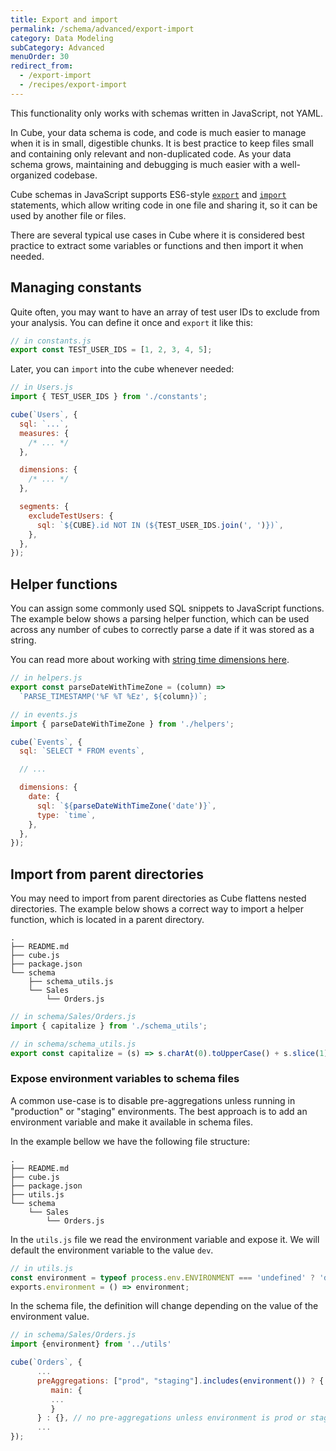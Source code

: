 ```yaml
---
title: Export and import
permalink: /schema/advanced/export-import
category: Data Modeling
subCategory: Advanced
menuOrder: 30
redirect_from:
  - /export-import
  - /recipes/export-import
---
```


<InfoBox>

This functionality only works with schemas written in JavaScript, not YAML.

</InfoBox>

In Cube, your data schema is code, and code is much easier to manage when it is
in small, digestible chunks. It is best practice to keep files small and
containing only relevant and non-duplicated code. As your data schema grows,
maintaining and debugging is much easier with a well-organized codebase.

Cube schemas in JavaScript supports ES6-style [`export`][mdn-js-es6-export] and
[`import`][mdn-js-es6-import] statements, which allow writing code in one file
and sharing it, so it can be used by another file or files.

There are several typical use cases in Cube where it is considered best practice
to extract some variables or functions and then import it when needed.

## Managing constants

Quite often, you may want to have an array of test user IDs to exclude from your
analysis. You can define it once and `export` it like this:

```javascript
// in constants.js
export const TEST_USER_IDS = [1, 2, 3, 4, 5];
```

Later, you can `import` into the cube whenever needed:

```javascript
// in Users.js
import { TEST_USER_IDS } from './constants';

cube(`Users`, {
  sql: `...`,
  measures: {
    /* ... */
  },

  dimensions: {
    /* ... */
  },

  segments: {
    excludeTestUsers: {
      sql: `${CUBE}.id NOT IN (${TEST_USER_IDS.join(', ')})`,
    },
  },
});
```

## Helper functions

You can assign some commonly used SQL snippets to JavaScript functions. The
example below shows a parsing helper function, which can be used across any
number of cubes to correctly parse a date if it was stored as a string.

You can read more about working with [string time dimensions
here][ref-schema-string-time-dims].

```javascript
// in helpers.js
export const parseDateWithTimeZone = (column) =>
  `PARSE_TIMESTAMP('%F %T %Ez', ${column})`;
```

```javascript
// in events.js
import { parseDateWithTimeZone } from './helpers';

cube(`Events`, {
  sql: `SELECT * FROM events`,

  // ...

  dimensions: {
    date: {
      sql: `${parseDateWithTimeZone('date')}`,
      type: `time`,
    },
  },
});
```

## Import from parent directories

You may need to import from parent directories as Cube flattens nested
directories. The example below shows a correct way to import a helper function,
which is located in a parent directory.

```shell
.
├── README.md
├── cube.js
├── package.json
└── schema
    ├── schema_utils.js
    └── Sales
        └── Orders.js
```

```javascript
// in schema/Sales/Orders.js
import { capitalize } from './schema_utils';
```

```javascript
// in schema/schema_utils.js
export const capitalize = (s) => s.charAt(0).toUpperCase() + s.slice(1);
```

### Expose environment variables to schema files

A common use-case is to disable pre-aggregations unless running in "production"
or "staging" environments. The best approach is to add an environment variable
and make it available in schema files.

In the example bellow we have the following file structure:

```shell
.
├── README.md
├── cube.js
├── package.json
├── utils.js
└── schema
    └── Sales
        └── Orders.js
```
In the `utils.js` file we read the environment variable and expose it. We will default the environment variable to the value `dev`.
```javascript
// in utils.js
const environment = typeof process.env.ENVIRONMENT === 'undefined' ? 'dev' : process.env.ENVIRONMENT.toLowerCase();
exports.environment = () => environment;
```
In the schema file, the definition will change depending on the value of the environment value.
```javascript
// in schema/Sales/Orders.js
import {environment} from '../utils'

cube(`Orders`, {
      ...
      preAggregations: ["prod", "staging"].includes(environment()) ? {
         main: {
         ...
         }
      } : {}, // no pre-aggregations unless environment is prod or stagging.
      ...
});
```

[mdn-js-es6-export]:
  https://developer.mozilla.org/en-US/docs/web/javascript/reference/statements/export
[mdn-js-es6-import]:
  https://developer.mozilla.org/en-US/docs/Web/JavaScript/Reference/Statements/import
[ref-schema-string-time-dims]:
  /schema/fundamentals/additional-concepts#string-time-dimensions
